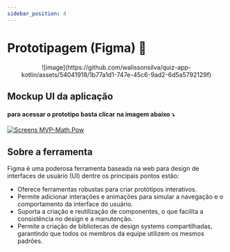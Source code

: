 ```yaml
---
sidebar_position: 4
---
```


# Prototipagem (Figma) 📱

<center>![image](https://github.com/walissonsilva/quiz-app-kotlin/assets/54041918/1b77a1d1-747e-45c6-9ad2-6d5a5792129f)</center>


## Mockup UI da aplicação

#### para acessar o prototipo basta clicar na imagem abaixo ⤵️
[![Screens MVP-Math.Pow](https://github.com/user-attachments/assets/aac5a5fb-97be-47e7-ab7f-880b9c710455)](https://www.figma.com/design/zutwlOUAlBJXTnOE4aFzfZ/MATH.POW-(Copy)?node-id=0-1&t=cNuxYjgBlKQRtOAA-1)


## Sobre a ferramenta

Figma é uma poderosa ferramenta baseada na web para design de interfaces de usuário (UI) dentre os principais pontos estão:

- Oferece ferramentas robustas para criar protótipos interativos.
- Permite adicionar interações e animações para simular a navegação e o comportamento da interface do usuário.
- Suporta a criação e reutilização de componentes, o que facilita a consistência no design e a manutenção.
- Permite a criação de bibliotecas de design systems compartilhadas, garantindo que todos os membros da equipe utilizem os mesmos padrões.




